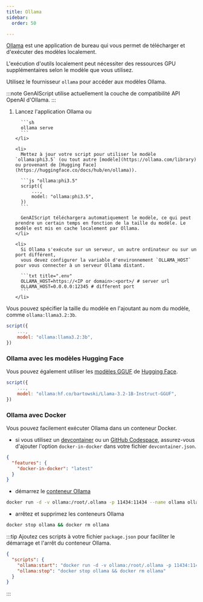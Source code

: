 ```yaml
---
title: Ollama
sidebar:
  order: 50

---
```



[Ollama](https://ollama.ai/) est une application de bureau qui vous permet de télécharger et d'exécuter des modèles localement.

L'exécution d'outils localement peut nécessiter des ressources GPU supplémentaires selon le modèle que vous utilisez.

Utilisez le fournisseur `ollama` pour accéder aux modèles Ollama.

:::note
GenAIScript utilise actuellement la couche de compatibilité API OpenAI d'Ollama.
:::

<Steps>
  <ol>
    <li>
      Lancez l'application Ollama ou

      ```sh
      ollama serve
      ```
    </li>

    <li>
      Mettez à jour votre script pour utiliser le modèle `ollama:phi3.5` (ou tout autre [modèle](https://ollama.com/library) ou provenant de [Hugging Face](https://huggingface.co/docs/hub/en/ollama)).

      ```js "ollama:phi3.5"
      script({
          ...,
          model: "ollama:phi3.5",
      })
      ```

      GenAIScript téléchargera automatiquement le modèle, ce qui peut prendre un certain temps en fonction de la taille du modèle. Le modèle est mis en cache localement par Ollama.
    </li>

    <li>
      Si Ollama s'exécute sur un serveur, un autre ordinateur ou sur un port différent,
      vous devez configurer la variable d'environnement `OLLAMA_HOST` pour vous connecter à un serveur Ollama distant.

      ```txt title=".env"
      OLLAMA_HOST=https://<IP or domain>:<port>/ # server url
      OLLAMA_HOST=0.0.0.0:12345 # different port
      ```
    </li>
  </ol>
</Steps>

Vous pouvez spécifier la taille du modèle en l'ajoutant au nom du modèle, comme `ollama:llama3.2:3b`.

```js "ollama:llama3.2:3b"
script({
    ...,
    model: "ollama:llama3.2:3b",
})
```

### Ollama avec les modèles Hugging Face

Vous pouvez également utiliser les [modèles GGUF](https://huggingface.co/models?library=gguf) de [Hugging Face](https://huggingface.co/docs/hub/en/ollama).

```js "hf.co/bartowski/Llama-3.2-1B-Instruct-GGUF"
script({
    ...,
    model: "ollama:hf.co/bartowski/Llama-3.2-1B-Instruct-GGUF",
})
```

### Ollama avec Docker

Vous pouvez facilement exécuter Ollama dans un conteneur Docker.

* si vous utilisez un [devcontainer](https://code.visualstudio.com/devcontainers)
  ou un [GitHub Codespace](https://github.com/features/codespaces),
  assurez-vous d'ajouter l'option `docker-in-docker` dans votre fichier `devcontainer.json`.

```json
{
  "features": {
    "docker-in-docker": "latest"
  }
}
```

* démarrez le [conteneur Ollama](https://ollama.com/blog/ollama-is-now-available-as-an-official-docker-image)

```sh wrap
docker run -d -v ollama:/root/.ollama -p 11434:11434 --name ollama ollama/ollama
```

* arrêtez et supprimez les conteneurs Ollama

```sh wrap
docker stop ollama && docker rm ollama
```

:::tip
Ajoutez ces scripts à votre fichier `package.json` pour faciliter le démarrage et l'arrêt du conteneur Ollama.

```json
{
  "scripts": {
    "ollama:start": "docker run -d -v ollama:/root/.ollama -p 11434:11434 --name ollama ollama/ollama",
    "ollama:stop": "docker stop ollama && docker rm ollama"
  }
}
```
:::

<LLMProviderFeatures provider="ollama" />
